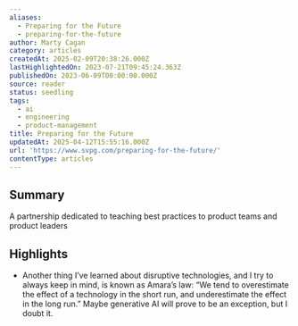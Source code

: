 ```yaml
---
aliases:
  - Preparing for the Future
  - preparing-for-the-future
author: Marty Cagan
category: articles
createdAt: 2025-02-09T20:38:26.000Z
lastHighlightedOn: 2023-07-21T09:45:24.363Z
publishedOn: 2023-06-09T00:00:00.000Z
source: reader
status: seedling
tags:
  - ai
  - engineering
  - product-management
title: Preparing for the Future
updatedAt: 2025-04-12T15:55:16.000Z
url: 'https://www.svpg.com/preparing-for-the-future/'
contentType: articles
---
```

## Summary

A partnership dedicated to teaching best practices to product teams and product leaders

## Highlights

- Another thing I’ve learned about disruptive technologies, and I try to always keep in mind, is known as Amara’s law: “We tend to overestimate the effect of a technology in the short run, and underestimate the effect in the long run.” Maybe generative AI will prove to be an exception, but I doubt it.
